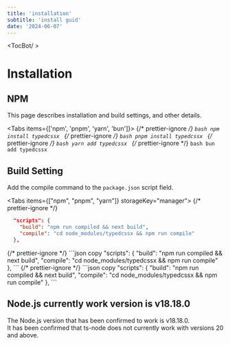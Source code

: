 ```yaml
---
title: 'installation'
subtitle: 'install guid'
date: '2024-06-07'
---
```


<TocBot/ >

# Installation

## NPM

This page describes installation and build settings, and other details.

<Tabs items={['npm', 'pnpm', 'yarn', 'bun']}>
  {/* prettier-ignore */}
  <Tab>
    ```bash
    npm install typedcssx
    ```
  </Tab>
  {/* prettier-ignore */}
  <Tab>
    ```bash
    pnpm install typedcssx
    ```
  </Tab>
  {/* prettier-ignore */}
  <Tab>
    ```bash
    yarn add typedcssx
    ```
  </Tab>
  {/* prettier-ignore */}
  <Tab>
    ```bash
    bun add typedcssx
    ```
  </Tab>
</Tabs>

## Build Setting

Add the compile command to the `package.json` script field.

<Tabs items={["npm", "pnpm", "yarn"]} storageKey="manager">
  {/* prettier-ignore */}
  <Tab>
  ```json copy
    "scripts": {
      "build": "npm run compiled && next build",
      "compile": "cd node_modules/typedcssx && npm run compile"
    },
  ```
  </Tab>
  {/* prettier-ignore */}
  <Tab>
  ```json copy
    "scripts": {
      "build": "npm run compiled && next build",
      "compile": "cd node_modules/typedcssx && npm run compile"
    },
  ```
  </Tab>
  {/* prettier-ignore */}
  <Tab>
  ```json copy
    "scripts": {
      "build": "npm run compiled && next build",
      "compile": "cd node_modules/typedcssx && npm run compile"
    },
  ```
  </Tab>
</Tabs>

## Node.js currently work version is v18.18.0

The Node.js version that has been confirmed to work is v18.18.0.  
It has been confirmed that ts-node does not currently work with versions 20 and above.
